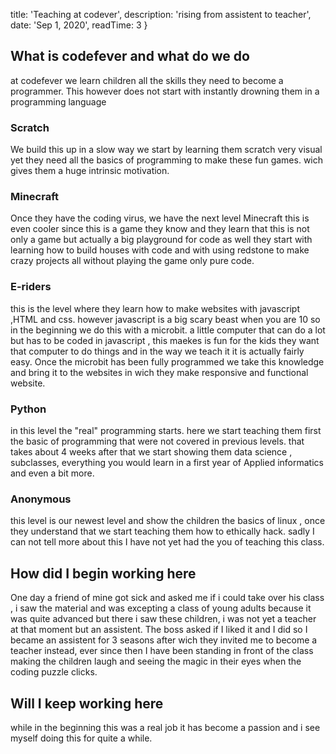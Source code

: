 
  title: 'Teaching at codever',
  description: 'rising from assistent to teacher',
  date: 'Sep 1, 2020',
  readTime: 3
}


##  What is codefever and what do we do
at codefever we learn children all the skills they need to become a programmer.
This however does not start with instantly drowning them in a programming language
### Scratch
We build this up in a slow way we start by learning them scratch very visual yet they need all the basics of programming to make these fun games.
wich gives them a huge intrinsic motivation.
### Minecraft
Once they have the coding virus, we have the next level
Minecraft this is even cooler since this is a game they know and they learn that this is not only a game but actually a big playground for code as well they start with learning how to build houses with code and with using redstone to make crazy projects all without playing the game only pure code.
### E-riders
this is the level where they learn how to make websites with javascript ,HTML and css. 
however javascript is a big scary beast when you are 10 so in the beginning we do this with a microbit. a little computer that can do a lot but has to be coded in javascript , this maekes is fun for the kids they want that computer to do things and in the way we teach it it is actually fairly easy.
Once the microbit has been fully programmed we take this knowledge and bring it to the websites in wich they make responsive and functional website.
### Python
in this level the "real" programming starts.
here we start teaching them first the basic of programming that were not covered in previous levels.
that takes about 4 weeks after that we start showing them data science , subclasses, everything you would learn in a first year of Applied informatics and even a bit more.
### Anonymous
this level is our newest level and show the children the basics of linux , once they understand that we start teaching them how to ethically hack.
sadly I can not tell more about this I have not yet had the you of teaching this class.
## How did I begin working here
One day a friend of mine got sick and asked me if i could take over his class , i saw the material and was excepting a class of young adults because it was quite advanced but there i saw these children, i was not yet a teacher at that moment but an assistent.
The boss asked if I liked it and I did so I became an assistent for 3 seasons after wich they invited me to become a teacher instead, ever since then I have been standing in front of the class making the children laugh and seeing the magic in their eyes when the coding puzzle clicks.
## Will I keep working here 
while in the beginning this was a real job it has become a passion and i see myself doing this for quite a while. 
